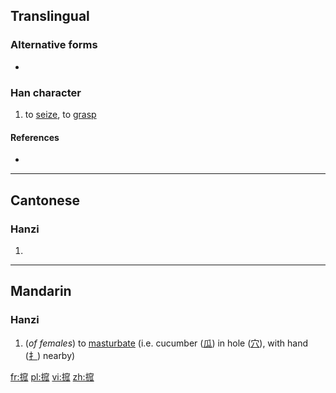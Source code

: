 ==Translingual==

===Alternative forms===
* {{l|mul|攨}}

===Han character===
{{Han char|rn=64|rad=手|as=10|sn=13|four=|canj=手十金人 (QJCO)|ids=⿰[[扌]][[窊]]}}

# to [[seize]], to [[grasp]]

====References====
* {{Han ref|kx=0448.120|dkj=12516|dj=0799.050|hdz=31937.050|uh=6432|ud=25650}}

----

==Cantonese==

===Hanzi===
{{yue-hanzi|jyut=[[waa2]], [[we2]]|y=wa2, we2}}

# {{defn|lang=yue|sort=手10}}

----

==Mandarin==

===Hanzi===
{{cmn-hanzi|pin=[[wā]] ([[wa1]])|wg=wa<sup>1</sup>}}

# {{context|slang|lang=cmn}} (''of females'') to [[masturbate]] (i.e. cucumber ([[瓜]]) in hole ([[穴]]), with hand ([[扌]]) nearby)

[[fr:搲]]
[[pl:搲]]
[[vi:搲]]
[[zh:搲]]